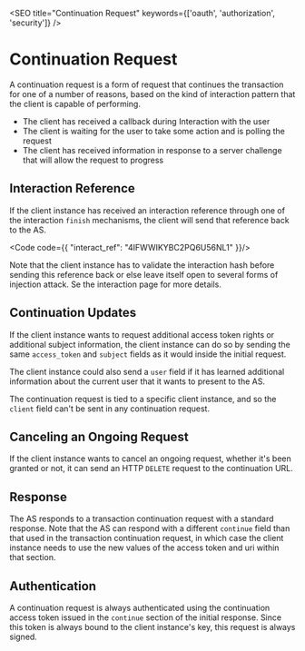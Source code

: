 

<SEO title="Continuation Request" keywords={['oauth', 'authorization', 'security']} />

# Continuation Request

A continuation request is a form of request that continues the transaction for one of a number of reasons, based on the kind of interaction pattern that the client is capable of performing. 

 - The client has received a callback during <Link to="/interaction">Interaction</Link> with the user
 - The client is waiting for the user to take some action and is polling the request
 - The client has received information in response to a server challenge that will allow the request to progress

<ContinueRequest />

## Interaction Reference

If the client instance has received an interaction reference through one of the interaction `finish` mechanisms, the client will send that reference back to the AS.

<Code code={{
    "interact_ref": "4IFWWIKYBC2PQ6U56NL1"
}}/>

Note that the client instance has to validate the interaction hash before sending this reference back or else leave itself open to several forms of injection attack. Se the <Link to="/interaction">interaction</Link> page for more details.

## Continuation Updates

If the client instance wants to request additional access token rights or additional subject information, the client instance can do so by sending the same `access_token` and `subject` fields as it would inside the initial request. 

The client instance could also send a `user` field if it has learned additional information about the current user that it wants to present to the AS.

The continuation request is tied to a specific client instance, and so the `client` field can't be sent in any continuation request.

## Canceling an Ongoing Request

If the client instance wants to cancel an ongoing request, whether it's been granted or not, it can send an HTTP `DELETE` request to the continuation URL.

## Response

The AS responds to a transaction continuation request with a standard <Link to="/transactionresponse">response</Link>. Note that the AS can respond with a different `continue` field than that used in the transaction continuation request, in which case the client instance needs to use the new values of the access token and uri within that section.

## Authentication

A continuation request is always authenticated using the continuation access token issued in the `continue` section of the initial <Link to="/transactionresponse">response</Link>. Since this token is always bound to the client instance's key, this request is always signed.

